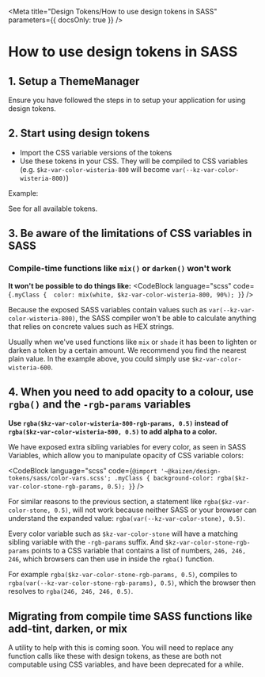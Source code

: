 
<Meta title="Design Tokens/How to use design tokens in SASS" parameters={{ docsOnly: true }} />

# How to use design tokens in SASS

## 1. Setup a ThemeManager

Ensure you have followed the steps in <LinkToStory storyModule={gettingStartedPage} /> to setup your application for using design tokens.

## 2. Start using design tokens

* Import the CSS variable versions of the tokens
* Use these tokens in your CSS. They will be compiled to CSS variables (e.g. `$kz-var-color-wisteria-800` will become `var(--kz-var-color-wisteria-800)`)

Example:
<CodeBlock language="scss" code={exampleSass} />

See <LinkToStory storyModule={apiPage} /> for all available tokens.


## 3. Be aware of the limitations of CSS variables in SASS

### Compile-time functions like `mix()` or `darken()` won't work

**It won't be possible to do things like:**
<CodeBlock language="scss" code={`.myClass { 
    color: mix(white, $kz-var-color-wisteria-800, 90%);
}`} />


Because the exposed SASS variables contain values such as `var(--kz-var-color-wisteria-800)`, the SASS compiler won't be able to calculate anything that relies on concrete values such as HEX strings.

Usually when we've used functions like `mix` or `shade` it has been to lighten or darken a token by a certain amount. We recommend you find the nearest plain value. In the example above, you could simply use `$kz-var-color-wisteria-600`.

## 4. When you need to add opacity to a colour, use `rgba()` and the `-rgb-params` variables

**Use `rgba($kz-var-color-wisteria-800-rgb-params, 0.5)` instead of `rgba($kz-var-color-wisteria-800, 0.5)` to add alpha to a color.**

We have exposed extra sibling variables for every color, as seen in <LinkToStory storyModule={apiPage} hash="sass-variables">SASS Variables</LinkToStory>, which allow you to manipulate opacity of CSS variable colors:

<CodeBlock language="scss" code={`@import '~@kaizen/design-tokens/sass/color-vars.scss';
.myClass {
    background-color: rgba($kz-var-color-stone-rgb-params, 0.5);
}`} />

For similar reasons to the previous section, a statement like `rgba($kz-var-color-stone, 0.5)`, will not work because neither SASS or your browser can understand the expanded value: `rgba(var(--kz-var-color-stone), 0.5)`.

Every color variable such as `$kz-var-color-stone` will have a matching sibling variable with the `-rgb-params` suffix. And `$kz-var-color-stone-rgb-params` points to a CSS variable that contains a list of numbers, `246, 246, 246`, which browsers can then use in inside the `rgba()` function. 

For example `rgba($kz-var-color-stone-rgb-params, 0.5)`, compiles to `rgba(var(--kz-var-color-stone-rgb-params), 0.5)`, which the browser then resolves to `rgba(246, 246, 246, 0.5)`.


## Migrating from compile time SASS functions like add-tint, darken, or mix

A utility to help with this is coming soon. You will need to replace any function calls like these with design tokens, as these are both not computable using CSS variables, and have been deprecated for a while.
